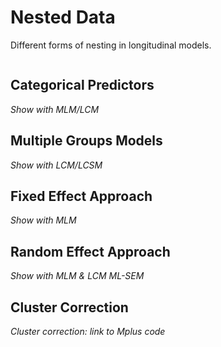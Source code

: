 # Nested Data {#nesting}

Different forms of nesting in longitudinal models.

```r
```

## Categorical Predictors
*Show with MLM/LCM*

## Multiple Groups Models
*Show with LCM/LCSM*

## Fixed Effect Approach
*Show with MLM*

## Random Effect Approach
*Show with MLM & LCM*
*ML-SEM*

## Cluster Correction
*Cluster correction: link to Mplus code*



